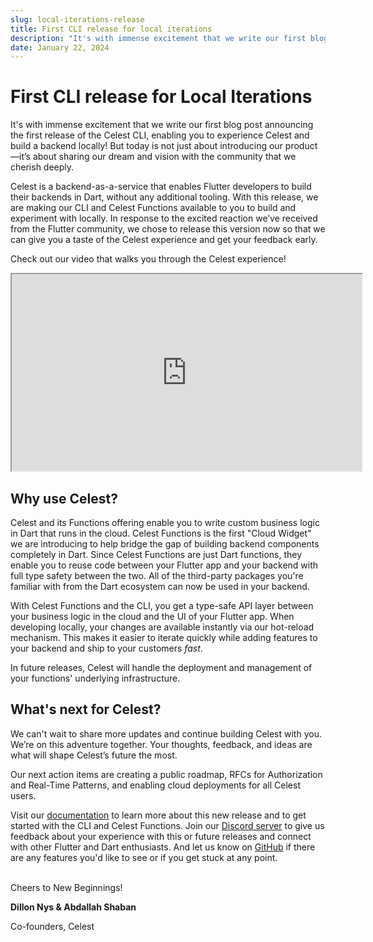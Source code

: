 ```yaml
---
slug: local-iterations-release
title: First CLI release for local iterations
description: "It's with immense excitement that we write our first blog post announcing the first release of the Celest CLI, enabling you to experience Celest and build a backend locally!"
date: January 22, 2024
---
```



# First CLI release for Local Iterations

<Authors />

It's with immense excitement that we write our first blog post announcing the first release of the Celest CLI, enabling you to experience Celest and build a backend locally! But today is not just about introducing our product&mdash;it’s about sharing our dream and vision with the community that we cherish deeply.

Celest is a backend-as-a-service that enables Flutter developers to build their backends in Dart, without any additional tooling. With this release, we are making our CLI and Celest Functions available to you to build and experiment with locally. In response to the excited reaction we’ve received from the Flutter community, we chose to release this version now so that we can give you a taste of the Celest experience and get your feedback early.

Check out our video that walks you through the Celest experience!

<div id="intro-video" className="flex items-center justify-center my-4">
    <iframe width="560" height="315" src="https://www.youtube-nocookie.com/embed/Zm4v_8XFHh4?si=o-kvdfdtd7ScnQSs" title="Our first release! Iterate on your backend locally" allow="accelerometer; autoplay; clipboard-write; encrypted-media; gyroscope; picture-in-picture" allowFullScreen></iframe>
</div>

## Why use Celest?

Celest and its Functions offering enable you to write custom business logic in Dart that runs in the cloud. Celest Functions is the first "Cloud Widget" we are introducing to help bridge the gap of building backend components completely in Dart. Since Celest Functions are just Dart functions, they enable you to reuse code between your Flutter app and your backend with full type safety between the two. All of the third-party packages you're familiar with from the Dart ecosystem can now be used in your backend.

With Celest Functions and the CLI, you get a type-safe API layer between your business logic in the cloud and the UI of your Flutter app. When developing locally, your changes are available instantly via our hot-reload mechanism. This makes it easier to iterate quickly while adding features to your backend and ship to your customers _fast_.

In future releases, Celest will handle the deployment and management of your functions' underlying infrastructure.

## What's next for Celest?

We can't wait to share more updates and continue building Celest with you. We’re on this adventure together. Your thoughts, feedback, and ideas are what will shape Celest’s future the most. 

Our next action items are creating a public roadmap, RFCs for Authorization and Real-Time Patterns, and enabling cloud deployments for all Celest users.

Visit our [documentation](https://celest.dev/docs) to learn more about this new release and to get started with the CLI and Celest Functions. Join our [Discord server](https://celest.dev/discord) to give us feedback about your experience with this or future releases and connect with other Flutter and Dart enthusiasts. And let us know on [GitHub](https://github.com/celest-dev/celest) if there are any features you'd like to see or if you get stuck at any point.

<div style={{ lineHeight: "0.75rem" }}>
<br />
Cheers to New Beginnings!
<br />

**Dillon Nys & Abdallah Shaban**

Co-founders, Celest
</div>
